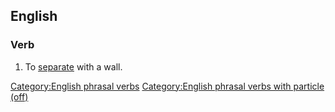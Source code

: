 ==English==

===Verb===
{{head|en|verb}}

# To [[separate]] with a wall.
#: {{ux|en|The previous owners had '''walled off''' two rooms, making an apartment.}}

[[Category:English phrasal verbs]]
[[Category:English phrasal verbs with particle (off)]]